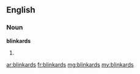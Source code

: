 ==English==

===Noun===
'''blinkards'''

# {{plural of|blinkard}}

[[ar:blinkards]]
[[fr:blinkards]]
[[mg:blinkards]]
[[my:blinkards]]